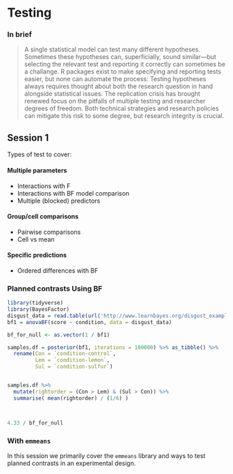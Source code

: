 # Testing

### In brief

> A single statistical model can test many different hypotheses. Sometimes these
> hypotheses can, superficially, sound similar---but selecting the relevant test
> and reporting it correctly can sometimes be a challange. R packages exist to
> make specifying and reporting tests easier, but none can automate the process:
> Testing hypotheses always requires thought about both the research question in
> hand alongside statistical issues. The replication crisis has brought renewed
> focus on the pitfalls of multiple testing and researcher degrees of freedom.
> Both technical strategies and research policies can mitigate this risk to some
> degree, but research integrity is crucial.

## Session 1

Types of test to cover:

#### Multiple parameters

- Interactions with F
- Interactions with BF model comparison
- Multiple (blocked) predictors

#### Group/cell comparisons

- Pairwise comparisons
- Cell vs mean

#### Specific predictions

- Ordered differences with BF







### Planned contrasts Using BF


```r

library(tidyverse)
library(BayesFactor)
disgust_data = read.table(url('http://www.learnbayes.org/disgust_example.txt'),header=TRUE)
bf1 = anovaBF(score ~ condition, data = disgust_data)

bf_for_null <- as.vector(1 / bf1)

samples.df = posterior(bf1, iterations = 100000) %>% as_tibble() %>%
  rename(Con = `condition-control`,
         Lem = `condition-lemon`,
         Sul = `condition-sulfur`)


samples.df %>%
  mutate(rightorder = (Con > Lem) & (Sul > Con)) %>%
  summarise( mean(rightorder) / (1/6) )



4.33 / bf_for_null

```


###  With `emmeans`

In this session we primarily cover the `emmeans` library and ways to test
planned contrasts in an experimental design.

<!--


When performing statistical tests, I always keep in mind this quote from the
famous scientist Richard Feynman:

> The first principle is that you must not fool yourself and you are the easiest
> person to fool.
> [Feynman, 1974](http://calteches.library.caltech.edu/51/2/CargoCult.htm)


 -->
